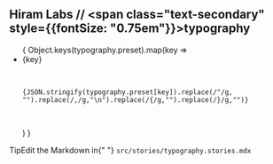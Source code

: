 

<Meta title="Hiram Labs/Typography" />

<style>{`
    .tip {
    display: inline-block;
    border-radius: 1em;
    font-size: 11px;
    line-height: 12px;
    font-weight: 700;
    background: #E7FDD8;
    color: #66BF3C;
    padding: 4px 12px;
    margin-right: 10px;
    vertical-align: top;
  }

  .tip-wrapper {
    font-size: 13px;
    line-height: 20px;
    margin-top: 40px;
    margin-bottom: 40px;
  }

  .tip-wrapper code {
    font-size: 12px;
    display: inline-block;
  }

  .item {
    padding-top: 15px;
    padding-bottom: 15px;
  }

  .item__details {
    display: inline-flex;
    color: #808080 ;
  }
`}</style>

## **Hiram Labs //** <span class="text-secondary" style={{fontSize: "0.75em"}}>typography</span>

<div>
  <div class="container mt-5">
    <ul class="list-group list-group-flush">
    {
      Object.keys(typography.preset).map(key =>
        <li key={key} class="item list-group-item list-group-item-action">
          <div class="item d-flex flex-wrap">
            <div class="w-50"
              style={{...keyToCamel(typography.preset[key])}}
            >
              {key}
            </div>
            <div class="item__details w-50">
              <pre>
                <code>
                  {JSON.stringify(typography.preset[key]).replace(/"/g, "").replace(/,/g,"\n").replace(/{/g,"").replace(/}/g,"")}
                </code>
              </pre>
            </div>
          </div>
        </li>
      )
    }
    </ul>

  </div>

  <div class="tip-wrapper">
    <span className="tip">Tip</span>Edit the Markdown in{" "}
    <code>src/stories/typography.stories.mdx</code>
  </div>
</div>
